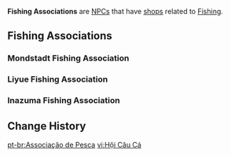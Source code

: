 {{Terminology Infobox
|image        = Icon Fishing Supplies.png
|type         = Shops
}}
{{Description|This grassroots organization founded by people who love fishing has members throughout Teyvat.<br />They are innately passionate about fishing, as if the ripples from every fish caught flood into their yearning souls.<br />"Let's become fishing buddies, eh?"}}
'''Fishing Associations''' are [[NPCs]] that have [[shops]] related to [[Fishing]].

==Fishing Associations==
===Mondstadt Fishing Association===
{{Vendor|Nantuck|shop=The Mondstadt Fishing Association}}

===Liyue Fishing Association===
{{Vendor|Jiawei|shop=The Liyue Fishing Association}}

===Inazuma Fishing Association===
{{Vendor|Kujirai Momiji|shop=The Inazuma Fishing Association}}

==Change History==
{{Change History|2.1}}
[[pt-br:Associação de Pesca]]
[[vi:Hội Câu Cá]]